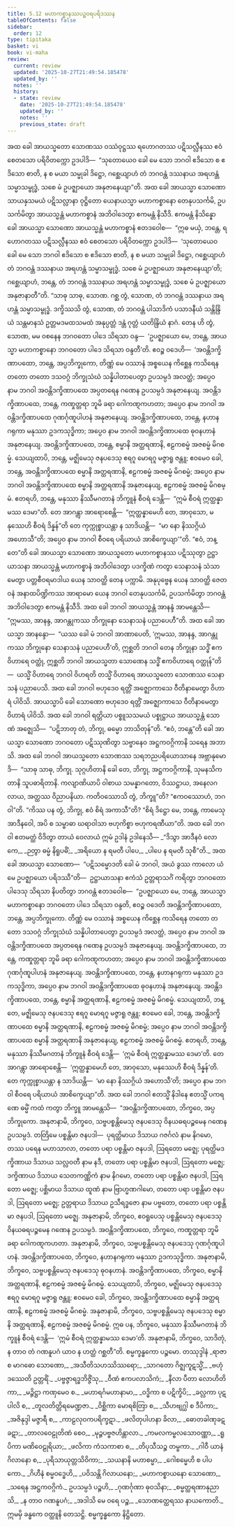 ```yaml
---
title: 5.12 မဟာကစ္စာနဿပဉ္စဝရပရိဒဿန
tableOfContents: false
sidebar:
  order: 12
type: tipitaka
basket: vi
book: vi-maha
review:
  current: review
  updated: '2025-10-27T21:49:54.185478'
  updated_by: ''
  notes: ''
  history:
  - state: review
    date: '2025-10-27T21:49:54.185478'
    updated_by: ''
    notes: ''
    previous_state: draft
---
```



<ReviewStatus review={frontmatter.review} showDetails={true} />

<HypothesisAnnotation frontmatter={frontmatter} />

<DynamicBreadcrumb />

<Division number="258" book="vi-maha" e="ch" v="3" p="286">

<Paragraph number="1179" book="vi-maha">
အထ ခေါ အာယသ္မတော သောဏဿ ဝဿံဝုဋ္ဌဿ ရဟောဂတဿ ပဋိသလ္လီနဿ ဧဝံ စေတသော ပရိဝိတက္ကော ဥဒပါဒိ—  “သုတောယေဝ ခေါ မေ သော ဘဂဝါ ဧဒိသော စ ဧဒိသော စာတိ, န စ မယာ သမ္မုခါ ဒိဋ္ဌော, ဂစ္ဆေယျာဟံ တံ ဘဂဝန္တံ ဒဿနာယ အရဟန္တံ သမ္မာသမ္ဗုဒ္ဓံ, သစေ မံ ဥပဇ္ဈာယော အနုဇာနေယျာ”တိ. အထ ခေါ အာယသ္မာ သောဏော သာယနှသမယံ ပဋိသလ္လာနာ ဝုဋ္ဌိတော ယေနာယသ္မာ မဟာကစ္စာနော တေနုပသင်္ကမိ, ဥပသင်္ကမိတွာ အာယသ္မန္တံ မဟာကစ္စာနံ အဘိဝါဒေတွာ ဧကမန္တံ နိသီဒိ. ဧကမန္တံ နိသိန္နော ခေါ အာယသ္မာ သောဏော အာယသ္မန္တံ မဟာကစ္စာနံ ဧတဒဝေါစ—  “ဣဓ မယှံ, ဘန္တေ, ရဟောဂတဿ ပဋိသလ္လီနဿ ဧဝံ စေတသော ပရိဝိတက္ကော ဥဒပါဒိ—  ‘သုတောယေဝ ခေါ မေ သော ဘဂဝါ ဧဒိသော စ ဧဒိသော စာတိ, န စ မယာ သမ္မုခါ ဒိဋ္ဌော, ဂစ္ဆေယျာဟံ တံ ဘဂဝန္တံ ဒဿနာယ အရဟန္တံ သမ္မာသမ္ဗုဒ္ဓံ, သစေ မံ ဥပဇ္ဈာယော အနုဇာနေယျာ’တိ; ဂစ္ဆေယျာဟံ, ဘန္တေ, တံ ဘဂဝန္တံ ဒဿနာယ အရဟန္တံ သမ္မာသမ္ဗုဒ္ဓံ, သစေ မံ ဥပဇ္ဈာယော အနုဇာနာတီ”တိ. “သာဓု သာဓု, သောဏ. ဂစ္ဆ တွံ, သောဏ, တံ ဘဂဝန္တံ ဒဿနာယ အရဟန္တံ သမ္မာသမ္ဗုဒ္ဓံ. ဒက္ခိဿသိ တွံ, သောဏ, တံ ဘဂဝန္တံ ပါသာဒိကံ ပသာဒနီယံ သန္တိန္ဒြိယံ သန္တမာနသံ ဥတ္တမဒမထသမထံ အနုပ္ပတ္တံ ဒန္တံ ဂုတ္တံ ယတိန္ဒြိယံ နာဂံ. တေန ဟိ တွံ, သောဏ, မမ ဝစနေန ဘဂဝတော ပါဒေ သိရသာ ဝန္ဒ—  ‘ဥပဇ္ဈာယော မေ, ဘန္တေ, အာယသ္မာ မဟာကစ္စာနော ဘဂဝတော ပါဒေ သိရသာ ဝန္ဒတီ’တိ. ဧဝဉ္စ ဝဒေဟိ—  ‘အဝန္တိဒက္ခိဏာပထော, ဘန္တေ, အပ္ပဘိက္ခုကော, တိဏ္ဏံ မေ ဝဿာနံ အစ္စယေန ကိစ္ဆေန ကသိရေန တတော တတော ဒသဝဂ္ဂံ ဘိက္ခုသံဃံ သန္နိပါတာပေတွာ ဥပသမ္ပဒံ အလတ္ထံ; အပ္ပေဝ နာမ ဘဂဝါ အဝန္တိဒက္ခိဏာပထေ အပ္ပတရေန ဂဏေန ဥပသမ္ပဒံ အနုဇာနေယျ. အဝန္တိဒက္ခိဏာပထေ, ဘန္တေ, ကဏှုတ္တရာ ဘူမိ ခရာ ဂေါကဏ္ဋကဟတာ; အပ္ပေဝ နာမ ဘဂဝါ အဝန္တိဒက္ခိဏာပထေ ဂုဏင်္ဂုဏူပါဟနံ အနုဇာနေယျ. အဝန္တိဒက္ခိဏာပထေ, ဘန္တေ, နဟာနဂရုကာ မနုဿာ ဥဒကသုဒ္ဓိကာ; အပ္ပေဝ နာမ ဘဂဝါ အဝန္တိဒက္ခိဏာပထေ ဓုဝနဟာနံ အနုဇာနေယျ. အဝန္တိဒက္ခိဏာပထေ, ဘန္တေ, စမ္မာနိ အတ္ထရဏာနိ, ဧဠကစမ္မံ အဇစမ္မံ မိဂစမ္မံ. သေယျထာပိ, ဘန္တေ, မဇ္ဈိမေသု ဇနပဒေသု ဧရဂူ မောရဂူ မဇ္ဇာရူ ဇန္တူ; ဧဝမေဝ ခေါ, ဘန္တေ, အဝန္တိဒက္ခိဏာပထေ စမ္မာနိ အတ္ထရဏာနိ, ဧဠကစမ္မံ အဇစမ္မံ မိဂစမ္မံ; အပ္ပေဝ နာမ ဘဂဝါ အဝန္တိဒက္ခိဏာပထေ စမ္မာနိ အတ္ထရဏာနိ အနုဇာနေယျ, ဧဠကစမ္မံ အဇစမ္မံ မိဂစမ္မံ. ဧတရဟိ, ဘန္တေ, မနုဿာ နိဿီမဂတာနံ ဘိက္ခူနံ စီဝရံ ဒေန္တိ—  “ဣမံ စီဝရံ ဣတ္ထန္နာမဿ ဒေမာ”တိ. တေ အာဂန္တွာ အာရောစေန္တိ—  “ဣတ္ထန္နာမေဟိ တေ, အာဝုသော, မနုဿေဟိ စီဝရံ ဒိန္နန်”တိ တေ ကုက္ကုစ္စာယန္တာ န သာဒိယန္တိ—  “မာ နော နိဿဂ္ဂိယံ အဟောသီ”တိ; အပ္ပေဝ နာမ ဘဂဝါ စီဝရေ ပရိယာယံ အာစိက္ခေယျာ’”တိ. “ဧဝံ, ဘန္တေ”တိ ခေါ အာယသ္မာ သောဏော အာယသ္မတော မဟာကစ္စာနဿ ပဋိဿုတွာ ဥဋ္ဌာယာသနာ အာယသ္မန္တံ မဟာကစ္စာနံ အဘိဝါဒေတွာ ပဒက္ခိဏံ ကတွာ သေနာသနံ သံသာမေတွာ ပတ္တစီဝရမာဒါယ ယေန သာဝတ္ထိ တေန ပက္ကာမိ. အနုပုဗ္ဗေန ယေန သာဝတ္ထိ ဇေတဝနံ အနာထပိဏ္ဍိကဿ အာရာမော ယေန ဘဂဝါ တေနုပသင်္ကမိ, ဥပသင်္ကမိတွာ ဘဂဝန္တံ အဘိဝါဒေတွာ ဧကမန္တံ နိသီဒိ.
</Paragraph>

<Paragraph number="1180" book="vi-maha">
အထ ခေါ ဘဂဝါ အာယသ္မန္တံ အာနန္ဒံ အာမန္တေသိ—  “ဣမဿ, အာနန္ဒ, အာဂန္တုကဿ ဘိက္ခုနော သေနာသနံ ပညာပေဟီ”တိ. အထ ခေါ အာယသ္မာ အာနန္ဒော—  “ယဿ ခေါ မံ ဘဂဝါ အာဏာပေတိ, ‘ဣမဿ, အာနန္ဒ, အာဂန္တုကဿ ဘိက္ခုနော သေနာသနံ ပညာပေဟီ’တိ, ဣစ္ဆတိ ဘဂဝါ တေန ဘိက္ခုနာ သဒ္ဓိံ ဧကဝိဟာရေ ဝတ္ထုံ, ဣစ္ဆတိ ဘဂဝါ အာယသ္မတာ သောဏေန သဒ္ဓိံ ဧကဝိဟာရေ ဝတ္ထုန်”တိ—  ယသ္မိံ ဝိဟာရေ ဘဂဝါ ဝိဟရတိ တသ္မိံ ဝိဟာရေ အာယသ္မတော သောဏဿ သေနာသနံ ပညာပေသိ.
</Paragraph>

<Paragraph number="1181" book="vi-maha">
အထ ခေါ ဘဂဝါ ဗဟုဒေဝ ရတ္တိံ အဇ္ဈောကာသေ ဝီတိနာမေတွာ ဝိဟာရံ ပါဝိသိ. အာယသ္မာပိ ခေါ သောဏော ဗဟုဒေဝ ရတ္တိံ အဇ္ဈောကာသေ ဝီတိနာမေတွာ ဝိဟာရံ ပါဝိသိ. အထ ခေါ ဘဂဝါ ရတ္တိယာ ပစ္စူသသမယံ ပစ္စုဋ္ဌာယ အာယသ္မန္တံ သောဏံ အဇ္ဈေသိ—  “ပဋိဘာတု တံ, ဘိက္ခု, ဓမ္မော ဘာသိတုန်”တိ. “ဧဝံ, ဘန္တေ”တိ ခေါ အာယသ္မာ သောဏော ဘဂဝတော ပဋိဿုဏိတွာ သဗ္ဗာနေဝ အဋ္ဌကဝဂ္ဂိကာနိ သရေန အဘာသိ. အထ ခေါ ဘဂဝါ အာယသ္မတော သောဏဿ သရဘညပရိယောသာနေ အဗ္ဘာနုမောဒိ—  “သာဓု သာဓု, ဘိက္ခု. သုဂ္ဂဟိတာနိ ခေါ တေ, ဘိက္ခု, အဋ္ဌကဝဂ္ဂိကာနိ, သုမနသိကတာနိ သူပဓာရိတာနိ. ကလျာဏိယာပိ ဝါစာယ သမန္နာဂတော, ဝိဿဋ္ဌာယ, အနေလဂလာယ, အတ္ထဿ ဝိညာပနိယာ. ကတိဝဿောသိ တွံ, ဘိက္ခူ”တိ? “ဧကဝဿောဟံ, ဘဂဝါ”တိ. “ကိဿ ပန တွံ, ဘိက္ခု, ဧဝံ စိရံ အကာသီ”တိ? “စိရံ ဒိဋ္ဌော မေ, ဘန္တေ, ကာမေသု အာဒီနဝေါ, အပိ စ သမ္ဗာဓာ ဃရာဝါသာ ဗဟုကိစ္စာ ဗဟုကရဏီယာ”တိ. အထ ခေါ ဘဂဝါ ဧတမတ္ထံ ဝိဒိတွာ တာယံ ဝေလာယံ ဣမံ ဥဒါနံ ဥဒါနေသိ—
</Paragraph>

<Paragraph number="1182" type="verses" book="vi-maha">
_“ဒိသွာ အာဒီနဝံ လောကေ,_  
_ဉတွာ ဓမ္မံ နိရူပဓိံ;_  
_အရိယော န ရမတီ ပါပေ,_  
_ပါပေ န ရမတီ သုစီ”တိ._  

</Paragraph>

<Paragraph number="1183" book="vi-maha">
အထ ခေါ အာယသ္မာ သောဏော—  “ပဋိသမ္မောဒတိ ခေါ မံ ဘဂဝါ, အယံ ခွဿ ကာလော ယံ မေ ဥပဇ္ဈာယော ပရိဒဿီ”တိ—  ဥဋ္ဌာယာသနာ ဧကံသံ ဥတ္တရာသင်္ဂံ ကရိတွာ ဘဂဝတော ပါဒေသု သိရသာ နိပတိတွာ ဘဂဝန္တံ ဧတဒဝေါစ—  “ဥပဇ္ဈာယော မေ, ဘန္တေ, အာယသ္မာ မဟာကစ္စာနော ဘဂဝတော ပါဒေ သိရသာ ဝန္ဒတိ, ဧဝဉ္စ ဝဒေတိ အဝန္တိဒက္ခိဏာပထော, ဘန္တေ, အပ္ပဘိက္ခုကော. တိဏ္ဏံ မေ ဝဿာနံ အစ္စယေန ကိစ္ဆေန ကသိရေန တတော တတော ဒသဝဂ္ဂံ ဘိက္ခုသံဃံ သန္နိပါတာပေတွာ ဥပသမ္ပဒံ အလတ္ထံ, အပ္ပေဝ နာမ ဘဂဝါ အဝန္တိဒက္ခိဏာပထေ အပ္ပတရေန ဂဏေန ဥပသမ္ပဒံ အနုဇာနေယျ. အဝန္တိဒက္ခိဏာပထေ, ဘန္တေ, ကဏှုတ္တရာ ဘူမိ ခရာ ဂေါကဏ္ဋကဟတာ; အပ္ပေဝ နာမ ဘဂဝါ အဝန္တိဒက္ခိဏာပထေ ဂုဏင်္ဂုဏူပါဟနံ အနုဇာနေယျ. အဝန္တိဒက္ခိဏာပထေ, ဘန္တေ, နဟာနဂရုကာ မနုဿာ ဥဒကသုဒ္ဓိကာ, အပ္ပေဝ နာမ ဘဂဝါ အဝန္တိဒက္ခိဏာပထေ ဓုဝနဟာနံ အနုဇာနေယျ. အဝန္တိဒက္ခိဏာပထေ, ဘန္တေ, စမ္မာနိ အတ္ထရဏာနိ, ဧဠကစမ္မံ အဇစမ္မံ မိဂစမ္မံ. သေယျထာပိ, ဘန္တေ, မဇ္ဈိမေသု ဇနပဒေသု ဧရဂူ မောရဂူ မဇ္ဇာရူ ဇန္တူ; ဧဝမေဝ ခေါ, ဘန္တေ, အဝန္တိဒက္ခိဏာပထေ စမ္မာနိ အတ္ထရဏာနိ, ဧဠကစမ္မံ အဇစမ္မံ မိဂစမ္မံ; အပ္ပေဝ နာမ ဘဂဝါ အဝန္တိဒက္ခိဏာပထေ စမ္မာနိ အတ္ထရဏာနိ အနုဇာနေယျ, ဧဠကစမ္မံ အဇစမ္မံ မိဂစမ္မံ. ဧတရဟိ, ဘန္တေ, မနုဿာ နိဿီမဂတာနံ ဘိက္ခူနံ စီဝရံ ဒေန္တိ—  ‘ဣမံ စီဝရံ ဣတ္ထန္နာမဿ ဒေမာ’တိ. တေ အာဂန္တွာ အာရောစေန္တိ—  ‘ဣတ္ထန္နာမေဟိ တေ, အာဝုသော, မနုဿေဟိ စီဝရံ ဒိန္နန်’တိ. တေ ကုက္ကုစ္စာယန္တာ န သာဒိယန္တိ—  ‘မာ နော နိဿဂ္ဂိယံ အဟောသီ’တိ; အပ္ပေဝ နာမ ဘဂဝါ စီဝရေ ပရိယာယံ အာစိက္ခေယျာ”တိ.
</Paragraph>

</Division>
<Division number="259" book="vi-maha" e="ch" v="3" p="287">

<Paragraph number="1184" book="vi-maha">
အထ ခေါ ဘဂဝါ ဧတသ္မိံ နိဒါနေ ဧတသ္မိံ ပကရဏေ ဓမ္မိံ ကထံ ကတွာ ဘိက္ခူ အာမန္တေသိ—  “အဝန္တိဒက္ခိဏာပထော, ဘိက္ခဝေ, အပ္ပဘိက္ခုကော. အနုဇာနာမိ, ဘိက္ခဝေ, သဗ္ဗပစ္စန္တိမေသု ဇနပဒေသု ဝိနယဓရပဉ္စမေန ဂဏေန ဥပသမ္ပဒံ. တတြိမေ ပစ္စန္တိမာ ဇနပဒါ—  ပုရတ္ထိမာယ ဒိသာယ ဂဇင်္ဂလံ နာမ နိဂမော, တဿ ပရေန မဟာသာလာ, တတော ပရာ ပစ္စန္တိမာ ဇနပဒါ, ဩရတော မဇ္ဈေ; ပုရတ္ထိမဒက္ခိဏာယ ဒိသာယ သလ္လဝတီ နာမ နဒီ, တတော ပရာ ပစ္စန္တိမာ ဇနပဒါ, ဩရတော မဇ္ဈေ; ဒက္ခိဏာယ ဒိသာယ သေတကဏ္ဏိကံ နာမ နိဂမော, တတော ပရာ ပစ္စန္တိမာ ဇနပဒါ, ဩရတော မဇ္ဈေ; ပစ္ဆိမာယ ဒိသာယ ထူဏံ နာမ ဗြာဟ္မဏဂါမော, တတော ပရာ ပစ္စန္တိမာ ဇနပဒါ, ဩရတော မဇ္ဈေ; ဥတ္တရာယ ဒိသာယ ဥသီရဒ္ဓဇော နာမ ပဗ္ဗတော, တတော ပရာ ပစ္စန္တိမာ ဇနပဒါ, ဩရတော မဇ္ဈေ. အနုဇာနာမိ, ဘိက္ခဝေ, ဧဝရူပေသု ပစ္စန္တိမေသု ဇနပဒေသု ဝိနယဓရပဉ္စမေန ဂဏေန ဥပသမ္ပဒံ. အဝန္တိဒက္ခိဏာပထေ, ဘိက္ခဝေ, ကဏှုတ္တရာ ဘူမိ ခရာ ဂေါကဏ္ဋကဟတာ. အနုဇာနာမိ, ဘိက္ခဝေ, သဗ္ဗပစ္စန္တိမေသု ဇနပဒေသု ဂုဏင်္ဂုဏူပါဟနံ. အဝန္တိဒက္ခိဏာပထေ, ဘိက္ခဝေ, နဟာနဂရုကာ မနုဿာ ဥဒကသုဒ္ဓိကာ. အနုဇာနာမိ, ဘိက္ခဝေ, သဗ္ဗပစ္စန္တိမေသု ဇနပဒေသု ဓုဝနဟာနံ. အဝန္တိဒက္ခိဏာပထေ, ဘိက္ခဝေ, စမ္မာနိ အတ္ထရဏာနိ, ဧဠကစမ္မံ အဇစမ္မံ မိဂစမ္မံ. သေယျထာပိ, ဘိက္ခဝေ, မဇ္ဈိမေသု ဇနပဒေသု ဧရဂူ မောရဂူ မဇ္ဇာရူ ဇန္တူ; ဧဝမေဝ ခေါ, ဘိက္ခဝေ, အဝန္တိဒက္ခိဏာပထေ စမ္မာနိ အတ္ထရဏာနိ, ဧဠကစမ္မံ အဇစမ္မံ မိဂစမ္မံ. အနုဇာနာမိ, ဘိက္ခဝေ, သဗ္ဗပစ္စန္တိမေသု ဇနပဒေသု စမ္မာနိ အတ္ထရဏာနိ, ဧဠကစမ္မံ အဇစမ္မံ မိဂစမ္မံ. ဣဓ ပန, ဘိက္ခဝေ, မနုဿာ နိဿီမဂတာနံ ဘိက္ခူနံ စီဝရံ ဒေန္တိ—  ‘ဣမံ စီဝရံ ဣတ္ထန္နာမဿ ဒေမာ’တိ. အနုဇာနာမိ, ဘိက္ခဝေ, သာဒိတုံ, န တာဝ တံ ဂဏနူပဂံ ယာဝ န ဟတ္ထံ ဂစ္ဆတီ”တိ.

</Paragraph>
</Division>

<Paragraph number="1185" type="center" book="vi-maha">
စမ္မက္ခန္ဓကော ပဉ္စမော.



</Paragraph>

<Paragraph number="1186" type="center" book="vi-maha">
တဿုဒ္ဒါနံ


</Paragraph>

<Paragraph number="1187" type="verses" book="vi-maha">
_ရာဇာ စ မာဂဓော သောဏော,_  
_အသီတိသဟဿိဿရော;_  
_သာဂတော ဂိဇ္ဈကူဋသ္မိံ,_  
_ဗဟုံ ဒဿေတိ ဥတ္တရိံ._  

</Paragraph>

<Paragraph number="1188" type="verses" book="vi-maha">
_ပဗ္ဗဇ္ဇာရဒ္ဓဘိဇ္ဇိံသု,_  
_ဝီဏံ ဧကပလာသိကံ;_  
_နီလာ ပီတာ လောဟိတိကာ,_  
_မဉ္ဇိဋ္ဌာ ကဏှမေဝ စ._  

</Paragraph>

<Paragraph number="1189" type="verses" book="vi-maha">
_မဟာရင်္ဂမဟာနာမာ,_  
_ဝဒ္ဓိကာ စ ပဋိက္ခိပိ;_  
_ခလ္လကာ ပုဋပါလိ စ,_  
_တူလတိတ္တိရမေဏ္ဍဇာ._  

</Paragraph>

<Paragraph number="1190" type="verses" book="vi-maha">
_ဝိစ္ဆိကာ မောရစိတြာ စ,_  
_သီဟဗျဂ္ဃါ စ ဒီပိကာ;_  
_အဇိနုဒ္ဒါ မဇ္ဇာရီ စ,_  
_ကာဠလုဝကပရိက္ခဋာ._  

</Paragraph>

<Paragraph number="1191" type="verses" book="vi-maha">
_ဖလိတုပါဟနာ ခိလာ,_  
_ဓောတခါဏုခဋခဋာ;_  
_တာလဝေဠုတိဏံ စေဝ,_  
_မုဉ္ဇပဗ္ဗဇဟိန္တာလာ._  

</Paragraph>

<Paragraph number="1192" type="verses" book="vi-maha">
_ကမလကမ္ဗလသောဝဏ္ဏာ,_  
_ရူပိကာ မဏိဝေဠုရိယာ;_  
_ဖလိကာ ကံသကာစာ စ,_  
_တိပုသီသဉ္စ တမ္ဗကာ._  

</Paragraph>

<Paragraph number="1193" type="verses" book="vi-maha">
_ဂါဝီ ယာနံ ဂိလာနော စ,_  
_ပုရိသာယုတ္တသိဝိကာ;_  
_သယနာနိ မဟာစမ္မာ,_  
_ဂေါစမ္မေဟိ စ ပါပကော._  

</Paragraph>

<Paragraph number="1194" type="verses" book="vi-maha">
_ဂိဟီနံ စမ္မဝဒ္ဓေဟိ,_  
_ပဝိသန္တိ ဂိလာယနော;_  
_မဟာကစ္စာယနော သောဏော,_  
_သရေန အဋ္ဌကဝဂ္ဂိကံ._  

</Paragraph>

<Paragraph number="1195" type="verses" book="vi-maha">
ဥပသမ္ပဒံ ပဉ္စဟိ,_  
_ဂုဏင်္ဂုဏာ ဓုဝသိနာ;_  
_စမ္မတ္ထရဏာနုညာသိ,_  
_န တာဝ ဂဏနူပဂံ;_  
_အဒါသိ မေ ဝရေ ပဉ္စ,_  
_သောဏတ္ထေရဿ နာယကောတိ._  


</Paragraph>

<Paragraph number="1196" type="center" book="vi-maha">
ဣမမှိ ခန္ဓကေ ဝတ္ထူနိ တေသဋ္ဌိ.



</Paragraph>

<Paragraph number="1197" type="center" book="vi-maha">
စမ္မက္ခန္ဓကော နိဋ္ဌိတော.
</Paragraph>